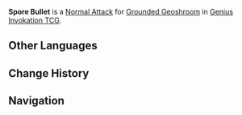 {{Genius Invokation TCG Skill Infobox
|title      = Spore Bullet
|image      = Spore Bullet (Grounded Geoshroom) Character Card Skill.png
|type       = Normal Attack
|character  = Grounded Geoshroom
|element    = Geo
|matching   = 1
|unaligned  = 2
|effect     = Deals 1 {{Color|Geo DMG}}.
|order      = 1
}}
'''Spore Bullet''' is a [[Character Card Normal Attack|Normal Attack]] for [[Grounded Geoshroom (Character Card)|Grounded Geoshroom]] in [[Genius Invokation TCG]].

==Other Languages==
{{Other Languages|Spore Bullet (Winged Dendroshroom)}}

==Change History==
{{Change History|3.7}}

==Navigation==
{{Genius Invokation TCG Skill Navbox|Grounded Geoshroom}}